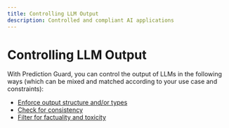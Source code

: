 ```yaml
---
title: Controlling LLM Output
description: Controlled and compliant AI applications
---
```


# Controlling LLM Output

With Prediction Guard, you can control the output of LLMs in the following ways (which can be mixed and matched according to your use case and constraints):

- [Enforce output structure and/or types](output/types)
- [Check for consistency](output/consistency)
- [Filter for factuality and toxicity](output/checks)
